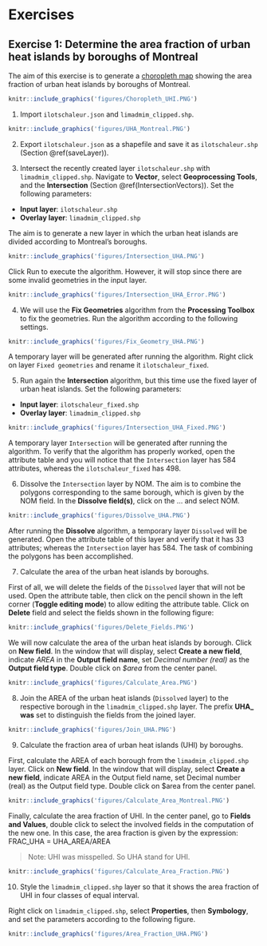 # Exercises
## Exercise 1: Determine the area fraction of urban heat islands by boroughs of Montreal

The aim of this exercise is to generate a [choropleth map](https://en.wikipedia.org/wiki/Choropleth_map) showing the area fraction of urban heat islands by boroughs of Montreal.

```r
knitr::include_graphics('figures/Choropleth_UHI.PNG')
```

1. Import `ilotschaleur.json` and `limadmim_clipped.shp`.

```r
knitr::include_graphics('figures/UHA_Montreal.PNG')
```

2. Export `ilotschaleur.json` as a shapefile and save it as `ilotschaleur.shp` (Section \@ref(saveLayer)).

3. Intersect the recently created layer `ilotschaleur.shp` with `limadmim_clipped.shp`. Navigate to **Vector**, select **Geoprocessing Tools**, and the **Intersection** (Section \@ref(IntersectionVectors)). Set the following parameters:

- **Input layer**: `ilotschaleur.shp`
- **Overlay layer**: `limadmim_clipped.shp`

The aim is to generate a new layer in which the urban heat islands are divided according to Montreal’s boroughs.

```r
knitr::include_graphics('figures/Intersection_UHA.PNG')
```

Click Run to execute the algorithm. However, it will stop since there are some invalid geometries in the input layer.


```r
knitr::include_graphics('figures/Intersection_UHA_Error.PNG')
```

4. We will use the **Fix Geometries** algorithm from the **Processing Toolbox** to fix the geometries. Run the algorithm according to the following settings.

```r
knitr::include_graphics('figures/Fix_Geometry_UHA.PNG')
```

A temporary layer will be generated after running the algorithm. Right click on layer `Fixed geometries` and rename it `ilotschaleur_fixed`. 

5. Run again the **Intersection** algorithm, but this time use the fixed layer of urban heat islands. Set the following parameters:

- **Input layer**: `ilotschaleur_fixed.shp`
- **Overlay layer**: `limadmim_clipped.shp`


```r
knitr::include_graphics('figures/Intersection_UHA_Fixed.PNG')
```


A temporary layer `Intersection` will be generated after running the algorithm. To verify that the algorithm has properly worked, open the attribute table and you will notice that the `Intersection` layer has 584 attributes, whereas the `ilotschaleur_fixed` has 498.

6. Dissolve the `Intersection` layer by NOM. The aim is to combine the polygons corresponding to the same borough, which is given by the NOM field. In the **Dissolve field(s)**, click on the … and select NOM.

```r
knitr::include_graphics('figures/Dissolve_UHA.PNG')
```

After running the **Dissolve** algorithm, a temporary layer `Dissolved` will be generated. Open the attribute table of this layer and verify that it has 33 attributes; whereas the `Intersection` layer has 584. The task of combining the polygons has been accomplished.

7. Calculate the area of the urban heat islands by boroughs. 

First of all, we will delete the fields of the `Dissolved` layer that will not be used. Open the attribute table, then click on the pencil shown in the left corner (**Toggle editing mode**) to allow editing the attribute table. Click on **Delete** field and select the fields shown in the following figure:

```r
knitr::include_graphics('figures/Delete_Fields.PNG')
```

We will now calculate the area of the urban heat islands by borough. Click on **New field**. In the window that will display, select **Create a new field**, indicate *AREA* in the **Output field name**, set *Decimal number (real)* as the **Output field type**. Double click on *$area* from the center panel.

```r
knitr::include_graphics('figures/Calculate_Area.PNG')
```

8. Join the AREA of the urban heat islands (`Dissolved` layer) to the respective borough in the `limadmim_clipped.shp` layer. The prefix **UHA_ was** set to distinguish the fields from the joined layer.


```r
knitr::include_graphics('figures/Join_UHA.PNG')
```

9. Calculate the fraction area of urban heat islands (UHI) by boroughs.

First, calculate the AREA of each borough from the `limadmim_clipped.shp` layer. Click on **New field**. In the window that will display, select **Create a new field**, indicate AREA in the Output field name, set Decimal number (real) as the Output field type. Double click on $area from the center panel.  

```r
knitr::include_graphics('figures/Calculate_Area_Montreal.PNG')
```

Finally, calculate the area fraction of UHI. In the center panel, go to **Fields and Values**, double click to select the involved fields in the computation of the new one. In this case, the area fraction is given by the expression: FRAC_UHA = UHA_AREA/AREA

> Note: UHI was misspelled. So UHA stand for UHI.


```r
knitr::include_graphics('figures/Calculate_Area_Fraction.PNG')
```

10. Style the `limadmim_clipped.shp` layer so that it shows the area fraction of UHI in four classes of equal interval.

Right click on `limadmim_clipped.shp`, select **Properties**, then **Symbology**, and set the parameters according to the following figure.


```r
knitr::include_graphics('figures/Area_Fraction_UHA.PNG')
```


